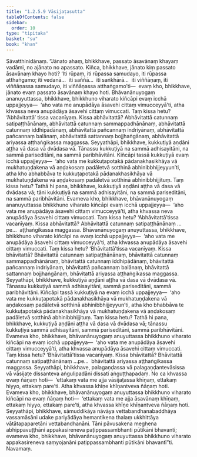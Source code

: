 ```yaml
---
title: "1.2.5.9 Vāsijaṭasutta"
tableOfContents: false
sidebar:
  order: 10
type: "tipitaka"
basket: "su"
book: "khan"
---
```



<DynamicBreadcrumb />

<Division number="101" book="khan" bookNo="13" page="124">

<Paragraph number="629" book="khan">
Sāvatthinidānaṃ. “Jānato ahaṃ, bhikkhave, passato āsavānaṃ khayaṃ vadāmi, no ajānato no apassato. Kiñca, bhikkhave, jānato kiṃ passato āsavānaṃ khayo hoti? ‘Iti rūpaṃ, iti rūpassa samudayo, iti rūpassa atthaṅgamo; iti vedanā…  iti saññā…  iti saṅkhārā…  iti viññāṇaṃ, iti viññāṇassa samudayo, iti viññāṇassa atthaṅgamo’ti—  evaṃ kho, bhikkhave, jānato evaṃ passato āsavānaṃ khayo hoti.
</Paragraph>

<Paragraph number="630" book="khan">
Bhāvanānuyogaṃ ananuyuttassa, bhikkhave, bhikkhuno viharato kiñcāpi evaṃ icchā uppajjeyya—  ‘aho vata me anupādāya āsavehi cittaṃ vimucceyyā’ti, atha khvassa neva anupādāya āsavehi cittaṃ vimuccati. Taṃ kissa hetu? ‘Abhāvitattā’ tissa vacanīyaṃ. Kissa abhāvitattā? Abhāvitattā catunnaṃ satipaṭṭhānānaṃ, abhāvitattā catunnaṃ sammappadhānānaṃ, abhāvitattā catunnaṃ iddhipādānaṃ, abhāvitattā pañcannaṃ indriyānaṃ, abhāvitattā pañcannaṃ balānaṃ, abhāvitattā sattannaṃ bojjhaṅgānaṃ, abhāvitattā ariyassa aṭṭhaṅgikassa maggassa.
</Paragraph>

<Paragraph number="631" book="khan">
Seyyathāpi, bhikkhave, kukkuṭiyā aṇḍāni aṭṭha vā dasa vā dvādasa vā. Tānassu kukkuṭiyā na sammā adhisayitāni, na sammā pariseditāni, na sammā paribhāvitāni. Kiñcāpi tassā kukkuṭiyā evaṃ icchā uppajjeyya—  ‘aho vata me kukkuṭapotakā pādanakhasikhāya vā mukhatuṇḍakena vā aṇḍakosaṃ padāletvā sotthinā abhinibbhijjeyyun’ti, atha kho abhabbāva te kukkuṭapotakā pādanakhasikhāya vā mukhatuṇḍakena vā aṇḍakosaṃ padāletvā sotthinā abhinibbhijjituṃ. Taṃ kissa hetu? Tathā hi pana, bhikkhave, kukkuṭiyā aṇḍāni aṭṭha vā dasa vā dvādasa vā; tāni kukkuṭiyā na sammā adhisayitāni, na sammā pariseditāni, na sammā paribhāvitāni. Evameva kho, bhikkhave, bhāvanānuyogaṃ ananuyuttassa bhikkhuno viharato kiñcāpi evaṃ icchā uppajjeyya—  ‘aho vata me anupādāya āsavehi cittaṃ vimucceyyā’ti, atha khvassa neva anupādāya āsavehi cittaṃ vimuccati. Taṃ kissa hetu? ‘Abhāvitattā’tissa vacanīyaṃ. Kissa abhāvitattā? Abhāvitattā catunnaṃ satipaṭṭhānānaṃ …pe…  aṭṭhaṅgikassa maggassa.
</Paragraph>

<Paragraph number="632" book="khan">
Bhāvanānuyogaṃ anuyuttassa, bhikkhave, bhikkhuno viharato kiñcāpi na evaṃ icchā uppajjeyya—  ‘aho vata me anupādāya āsavehi cittaṃ vimucceyyā’ti, atha khvassa anupādāya āsavehi cittaṃ vimuccati. Taṃ kissa hetu? ‘Bhāvitattā’tissa vacanīyaṃ. Kissa bhāvitattā? Bhāvitattā catunnaṃ satipaṭṭhānānaṃ, bhāvitattā catunnaṃ sammappadhānānaṃ, bhāvitattā catunnaṃ iddhipādānaṃ, bhāvitattā pañcannaṃ indriyānaṃ, bhāvitattā pañcannaṃ balānaṃ, bhāvitattā sattannaṃ bojjhaṅgānaṃ, bhāvitattā ariyassa aṭṭhaṅgikassa maggassa.
</Paragraph>

<Paragraph number="633" book="khan">
Seyyathāpi, bhikkhave, kukkuṭiyā aṇḍāni aṭṭha vā dasa vā dvādasa vā. Tānassu kukkuṭiyā sammā adhisayitāni, sammā pariseditāni, sammā paribhāvitāni. Kiñcāpi tassā kukkuṭiyā na evaṃ icchā uppajjeyya—  ‘aho vata me kukkuṭapotakā pādanakhasikhāya vā mukhatuṇḍakena vā aṇḍakosaṃ padāletvā sotthinā abhinibbhijjeyyun’ti, atha kho bhabbāva te kukkuṭapotakā pādanakhasikhāya vā mukhatuṇḍakena vā aṇḍakosaṃ padāletvā sotthinā abhinibbhijjituṃ. Taṃ kissa hetu? Tathā hi pana, bhikkhave, kukkuṭiyā aṇḍāni aṭṭha vā dasa vā dvādasa vā; tānassu kukkuṭiyā sammā adhisayitāni, sammā pariseditāni, sammā paribhāvitāni. Evameva kho, bhikkhave, bhāvanānuyogaṃ anuyuttassa bhikkhuno viharato kiñcāpi na evaṃ icchā uppajjeyya—  ‘aho vata me anupādāya āsavehi cittaṃ vimucceyyā’ti, atha khvassa anupādāya āsavehi cittaṃ vimuccati. Taṃ kissa hetu? ‘Bhāvitattā’tissa vacanīyaṃ. Kissa bhāvitattā? Bhāvitattā catunnaṃ satipaṭṭhānānaṃ …pe…  bhāvitattā ariyassa aṭṭhaṅgikassa maggassa.
</Paragraph>

<Paragraph number="634" book="khan">
Seyyathāpi, bhikkhave, palagaṇḍassa vā palagaṇḍantevāsissa vā vāsijaṭe dissanteva aṅgulipadāni dissati aṅguṭṭhapadaṃ. No ca khvassa evaṃ ñāṇaṃ hoti—  ‘ettakaṃ vata me ajja vāsijaṭassa khīṇaṃ, ettakaṃ hiyyo, ettakaṃ pare’ti. Atha khvassa khīṇe khīṇantveva ñāṇaṃ hoti. Evameva kho, bhikkhave, bhāvanānuyogaṃ anuyuttassa bhikkhuno viharato kiñcāpi na evaṃ ñāṇaṃ hoti—  ‘ettakaṃ vata me ajja āsavānaṃ khīṇaṃ, ettakaṃ hiyyo, ettakaṃ pare’ti, atha khvassa khīṇe khīṇantveva ñāṇaṃ hoti. Seyyathāpi, bhikkhave, sāmuddikāya nāvāya vettabandhanabaddhāya vassamāsāni udake pariyādāya hemantikena thalaṃ ukkhittāya vātātapaparetāni vettabandhanāni. Tāni pāvusakena meghena abhippavuṭṭhāni appakasireneva paṭippassambhanti pūtikāni bhavanti; evameva kho, bhikkhave, bhāvanānuyogaṃ anuyuttassa bhikkhuno viharato appakasireneva saṃyojanāni paṭippassambhanti pūtikāni bhavantī”ti.

</Paragraph>
</Division>

<Paragraph number="635" type="center" book="khan">
Navamaṃ.
</Paragraph>